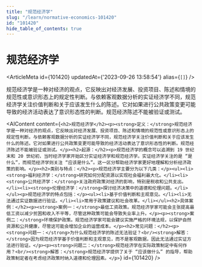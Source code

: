 ```yaml
---
title: "规范经济学"
slug: "/learn/normative-economics-101420"
id: "101420"
hide_table_of_contents: true
---
```



# 规范经济学

<ArticleMeta id={101420} updatedAt={'2023-09-26 13:58:54'} alias={`[]`} />
<div className='border-solid border-b border-t-0 my-4 border-[var(--ifm-color-gray-300)]' />

规范经济学是一种对经济的观点，它反映出对经济发展、投资项目、陈述和情境的规范性或意识形态上的规定性判断。与依赖客观数据分析的实证经济学不同，规范经济学关注价值判断和关于应该发生什么的陈述。它对如果进行公共政策变更可能导致的经济活动表达了意识形态性的判断。规范经济陈述不能被验证或测试。

<AIContent content={`<h2>规范经济学</h2><p><strong>定义：</strong>规范经济学是一种对经济的观点，它反映出对经济发展、投资项目、陈述和情境的规范性或意识形态上的规定性判断。与依赖客观数据分析的实证经济学不同，规范经济学关注价值判断和关于应该发生什么的陈述。它对如果进行公共政策变更可能导致的经济活动表达了意识形态性的判断。规范经济陈述不能被验证或测试。</p><h2>起源：</h2><p>规范经济学的概念可以追溯到 19 世纪末和 20 世纪初，当时经济学家开始区分实证经济学和规范经济学。实证经济学关注的是 “是什么”，而规范经济学则关注 “应该是什么”。这一区分帮助经济学家更好地理解和分析经济政策的影响。</p><h2>类别与特点：</h2><p>规范经济学主要分为以下几类：</p><ul><li><strong>福利经济学：</strong>研究如何分配资源以实现社会福利最大化。</li><li><strong>公共经济学：</strong>关注政府政策对经济的影响，特别是税收和公共支出。</li><li><strong>伦理经济学：</strong>探讨经济决策中的道德和伦理问题。</li></ul><p>规范经济学的特点包括：</p><ul><li>基于价值判断和主观意见。</li><li>无法通过实证数据进行验证。</li><li>常用于政策建议和社会改革。</li></ul><h2>具体案例：</h2><p><strong>案例一：</strong>最低工资政策。规范经济学家可能会主张提高最低工资以减少贫困和收入不平等，尽管这种政策可能会导致失业率上升。</p><p><strong>案例二：</strong>环境保护政策。规范经济学家可能会建议实施严格的环境法规，以保护自然资源和公共健康，尽管这可能会增加企业的运营成本。</p><h2>常见问题：</h2><p><strong>问题一：</strong>为什么规范经济学的陈述无法验证？<br/><strong>解答：</strong>因为规范经济学基于价值判断和主观意见，而不是客观数据，因此无法通过实证方法进行验证。</p><p><strong>问题二：</strong>规范经济学在实际政策制定中有何作用？<br/><strong>解答：</strong>规范经济学提供了关于 “应该做什么” 的指导，帮助政策制定者在考虑经济政策时纳入道德和伦理因素。</p>`} id={101420} />
